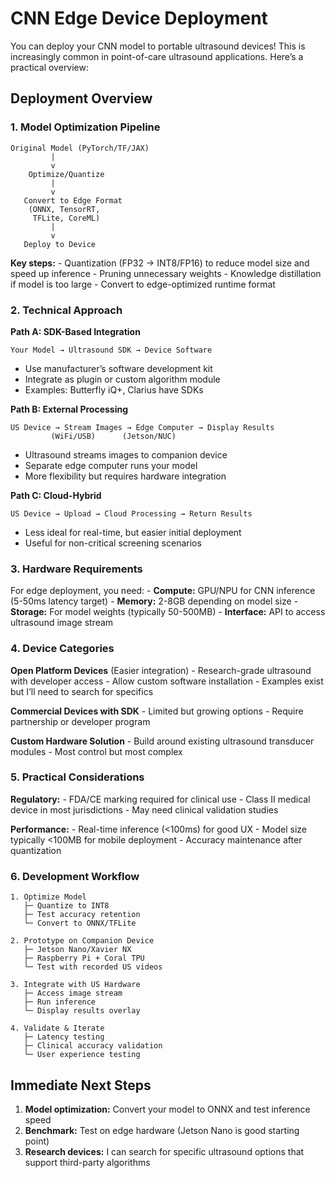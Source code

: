 # CNN Edge Device Deployment

You can deploy your CNN model to portable ultrasound devices! This is increasingly common in point-of-care ultrasound applications. Here's a practical overview:


## Deployment Overview


### 1. Model Optimization Pipeline

```
Original Model (PyTorch/TF/JAX)
         |
         v
    Optimize/Quantize
         |
         v
   Convert to Edge Format
    (ONNX, TensorRT, 
     TFLite, CoreML)
         |
         v
   Deploy to Device
```

**Key steps:**
- Quantization (FP32 → INT8/FP16) to reduce model size and speed up inference
- Pruning unnecessary weights
- Knowledge distillation if model is too large
- Convert to edge-optimized runtime format


### 2. Technical Approach


**Path A: SDK-Based Integration**
```
Your Model → Ultrasound SDK → Device Software
```
- Use manufacturer's software development kit
- Integrate as plugin or custom algorithm module
- Examples: Butterfly iQ+, Clarius have SDKs


**Path B: External Processing**
```
US Device → Stream Images → Edge Computer → Display Results
         (WiFi/USB)      (Jetson/NUC)
```
- Ultrasound streams images to companion device
- Separate edge computer runs your model
- More flexibility but requires hardware integration


**Path C: Cloud-Hybrid**
```
US Device → Upload → Cloud Processing → Return Results
```
- Less ideal for real-time, but easier initial deployment
- Useful for non-critical screening scenarios


### 3. Hardware Requirements


For edge deployment, you need:
- **Compute:** GPU/NPU for CNN inference (5-50ms latency target)
- **Memory:** 2-8GB depending on model size
- **Storage:** For model weights (typically 50-500MB)
- **Interface:** API to access ultrasound image stream


### 4. Device Categories


**Open Platform Devices** (Easier integration)
- Research-grade ultrasound with developer access
- Allow custom software installation
- Examples exist but I'll need to search for specifics

**Commercial Devices with SDK**
- Limited but growing options
- Require partnership or developer program

**Custom Hardware Solution**
- Build around existing ultrasound transducer modules
- Most control but most complex


### 5. Practical Considerations


**Regulatory:**
- FDA/CE marking required for clinical use
- Class II medical device in most jurisdictions
- May need clinical validation studies

**Performance:**
- Real-time inference (<100ms) for good UX
- Model size typically <100MB for mobile deployment
- Accuracy maintenance after quantization


### 6. Development Workflow


```
1. Optimize Model
   ├─ Quantize to INT8
   ├─ Test accuracy retention
   └─ Convert to ONNX/TFLite

2. Prototype on Companion Device
   ├─ Jetson Nano/Xavier NX
   ├─ Raspberry Pi + Coral TPU
   └─ Test with recorded US videos

3. Integrate with US Hardware
   ├─ Access image stream
   ├─ Run inference
   └─ Display results overlay

4. Validate & Iterate
   ├─ Latency testing
   ├─ Clinical accuracy validation
   └─ User experience testing
```


## Immediate Next Steps


1. **Model optimization:** Convert your model to ONNX and test inference speed
2. **Benchmark:** Test on edge hardware (Jetson Nano is good starting point)
3. **Research devices:** I can search for specific ultrasound options that support third-party algorithms

